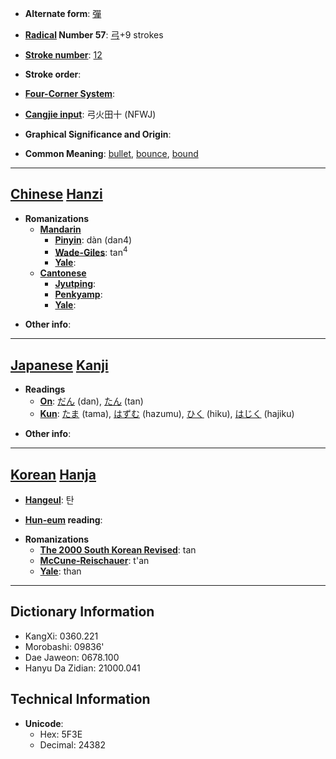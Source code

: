 * '''Alternate form''': [[彈]]

* '''[[Wiktionary:Chinese radical index| Radical]] Number 57''': [[Wiktionary:Chinese radical index 弓|弓]]+9 strokes

* '''[[Wiktionary:Chinese total strokes index|Stroke number]]''': [[Wiktionary:Chinese total strokes index 12|12]]

* '''Stroke order''': 

* '''[[Wiktionary:Chinese four corner index|Four-Corner System]]''': 

* '''[[Wiktionary:Chinese Cangjie index|Cangjie input]]''': 弓火田十 (NFWJ)

* '''Graphical Significance and Origin''': 

* '''Common Meaning''': [[bullet]], [[bounce]], [[bound]]

----

== [[Chinese]] [[Hanzi]] ==

* '''Romanizations'''
** '''[[Mandarin]]'''
*** '''[[Pinyin]]''': dàn (dan4)
*** '''[[Wade-Giles]]''': tan<sup>4</sup>
*** '''[[Yale]]''': 
** '''[[Cantonese]]'''
*** '''[[Jyutping]]''':
*** '''[[Penkyamp]]''': 
*** '''[[Yale]]''': 

* '''Other info''': 

----

== [[Japanese]] [[Kanji]] ==

* '''Readings'''
** '''[[On]]''': [[だん]] (dan), [[たん]] (tan)
** '''[[Kun]]''': [[たま]] (tama), [[はずむ]] (hazumu), [[ひく]] (hiku), [[はじく]] (hajiku)

* '''Other info''':  

----

== [[Korean]] [[Hanja]] ==

* '''[[Hangeul]]''': 탄

* '''[[Hun-eum]] reading''': 

* '''Romanizations'''
** '''[[The 2000 South Korean Revised Romanization|The 2000 South Korean Revised]]''': tan
** '''[[McCune-Reischauer]]''': t'an
** '''[[Yale]]''': than

----

== Dictionary Information ==

* KangXi: 0360.221
* Morobashi: 09836'
* Dae Jaweon: 0678.100
* Hanyu Da Zidian: 21000.041

== Technical Information ==

* '''Unicode''':
** Hex: 5F3E
** Decimal: 24382
